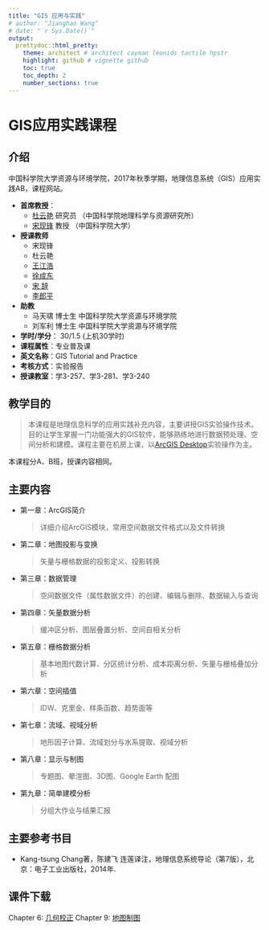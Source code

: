 ```yaml
---
title: "GIS 应用与实践"
# author: "Jianghao Wang"
# date: "`r Sys.Date()`"
output:
  prettydoc::html_pretty:
    theme: architect # architect cayman leonids tactile hpstr
    highlight: github # vignette github
    toc: true
    toc_depth: 2
    number_sections: true
---
```


# GIS应用实践课程

## 介绍
中国科学院大学资源与环境学院，2017年秋季学期，地理信息系统（GIS）应用实践AB，课程网站。

- **首席教授**：
	- [杜云艳](http://sourcedb.igsnrr.cas.cn/zw/zjrck/200906/t20090626_1842210.html) 研究员 （中国科学院地理科学与资源研究所）
	- [宋现锋](http://people.ucas.edu.cn/~xfsong) 教授 （中国科学院大学）
- **授课教师**
	- 宋现锋
	- 杜云艳
	- [王江浩](http://jianghao.wang/)
	- [徐成东](http://www.lreis.ac.cn/kyry/zlyjy/201610/t20161010_350277.html)
	- [宋  辞](http://www.lreis.ac.cn/kyry/zlyjy/201610/t20161010_350283.html)
	- [李郎平](http://www.lreis.ac.cn/kyry/zlyjy/201610/t20161010_350292.html)
- **助教**
	- 马天啸 博士生 中国科学院大学资源与环境学院
	- 刘军利 博士生 中国科学院大学资源与环境学院

- **学时/学分**： 30/1.5 (上机30学时)
- **课程属性**：专业普及课
- **英文名称**：GIS Tutorial and Practice
- **考核方式**：实验报告
- **授课教室**：学3-257、学3-281、学3-240

## 教学目的
> 本课程是地理信息科学的应用实践补充内容，主要讲授GIS实验操作技术。目的让学生掌握一门功能强大的GIS软件，能够熟练地进行数据预处理、空间分析和建模。课程主要在机房上课，以[ArcGIS Desktop](https://www.arcgis.com/features/index.html)实验操作为主。

本课程分A、B班，授课内容相同。

## 主要内容
- 第一章：ArcGIS简介

	> 详细介绍ArcGIS模块，常用空间数据文件格式以及文件转换

- 第二章：地图投影与变换

	> 矢量与栅格数据的投影定义、投影转换

- 第三章：数据管理

	> 空间数据文件（属性数据文件）的创建、编辑与删除、数据输入与查询

- 第四章：矢量数据分析

	> 缓冲区分析、图层叠置分析、空间自相关分析

- 第五章：栅格数据分析

	> 基本地图代数计算、分区统计分析、成本距离分析、矢量与栅格叠加分析

- 第六章：空间插值

	> IDW、克里金、样条函数、趋势面等

- 第七章：流域、视域分析

	> 地形因子计算、流域划分与水系提取、视域分析

- 第八章：显示与制图

	> 专题图、晕渲图、3D图、Google Earth 配图

- 第九章：简单建模分析

	> 分组大作业与结果汇报

## 主要参考书目

- Kang-tsung Chang著，陈建飞 连莲译注，地理信息系统导论（第7版），北京：电子工业出版社，2014年.

## 课件下载

Chapter 6: [几何校正](https://github.com/Jianghao/ucasgis/blob/gh-pages/slides/chapter6.pdf)
Chapter 9: [地图制图](https://github.com/Jianghao/ucasgis/blob/gh-pages/slides/chapter9.pdf)
